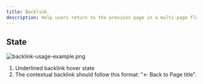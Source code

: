 ```yaml
---
title: Backlink
description: Help users return to the previous page in a multi-page flow. Contextual backlinks can enhance internal linking, helping search engines crawl and index your site more effectively. This can distribute link equity across your pages, improving their overall SEO.
---
```


## State

![backlink-usage-example.png](/design/backlink-usage-example.png)

1. Underlined backlink hover state
2. The contextual backlink should follow this format: "\<- Back to Page title".
